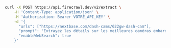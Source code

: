 ```bash cURL
curl -X POST https://api.firecrawl.dev/v2/extract \
    -H 'Content-Type: application/json' \
    -H 'Authorization: Bearer VOTRE_API_KEY' \
    -d '{
      "urls": ["https://nextbase.com/dash-cams/622gw-dash-cam"],
      "prompt": "Extrayez les détails sur les meilleures caméras embarquées, notamment les prix, les fonctionnalités, les avantages et inconvénients, ainsi que les avis.",
      "enableWebSearch": true
    }'
```
